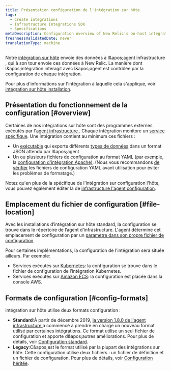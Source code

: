 ```yaml
---
title: Présentation configuration de l'intégration sur hôte
tags:
  - Create integrations
  - Infrastructure Integrations SDK
  - Specifications
metaDescription: Configuration overview of New Relic's on-host integrations.
freshnessValidatedDate: never
translationType: machine
---
```


Notre [intégration sur hôte](/docs/infrastructure/host-integrations/installation/install-infrastructure-host-integrations) envoie des données à l&amp;apos;agent infrastructure , qui à son tour envoie ces données à New Relic. La manière dont l&amp;apos;intégration interagit avec l&amp;apos;agent est contrôlée par la configuration de chaque intégration.

Pour plus d&apos;informations sur l&apos;intégration à laquelle cela s&apos;applique, voir [intégration sur hôte installation](/docs/infrastructure/host-integrations/installation/install-infrastructure-host-integrations).

## Présentation du fonctionnement de la configuration [#overview]

Certaines de nos intégrations sur hôte sont des programmes externes exécutés par l&apos;[agent infrastructure ](/docs/infrastructure/install-configure-infrastructure/configuration/configure-infrastructure-agent). Chaque intégration monitore un [service spécifique](/docs/integrations/host-integrations/host-integrations-list). Une intégration contient au minimum ces fichiers :

* Un [exécutable](/docs/infrastructure/infrastructure-integrations/custom-integrations/create-integration-executable-file) qui exporte différents [types de données](/docs/integrations/new-relic-integrations/get-started/introduction-infrastructure-integrations#data-types) dans un format JSON attendu par l&amp;apos;agent
* Un ou plusieurs fichiers de configuration au format YAML (par exemple, la [configuration d&apos;intégration Apache)](/docs/integrations/host-integrations/host-integrations-list/kafka-monitoring-integration#config). (Nous vous recommandons [de vérifier](http://www.yamllint.com/) les fichiers de configuration YAML avant utilisation pour éviter les problèmes de formatage.)

Notez qu&apos;en plus de la spécifique de l&apos;intégration sur configuration l&apos;hôte, vous pouvez également éditer la de [infrastructure l&apos;agent configuration](/docs/infrastructure/install-infrastructure-agent/configuration/configure-infrastructure-agent).

## Emplacement du fichier de configuration [#file-location]

Avec les installations d’intégration sur hôte standard, la configuration se trouve dans le répertoire de l’agent d’infrastructure. L&apos;agent détermine cet emplacement de configuration par un [paramètre dans son propre fichier de configuration](/docs/infrastructure/install-configure-manage-infrastructure/configuration/infrastructure-configuration-settings#plugin-dir).

Pour certaines implémentations, la configuration de l&apos;intégration sera située ailleurs. Par exemple:

* Services exécutés sur [Kubernetes](/docs/integrations/kubernetes-integration/link-apps-services/monitor-services-running-kubernetes): la configuration se trouve dans le fichier de configuration de l’intégration Kubernetes.
* Services exécutés sur [Amazon ECS](/docs/integrations/host-integrations/host-integrations-list/monitor-services-running-amazon-ecs): la configuration est placée dans la console AWS.

## Formats de configuration [#config-formats]

intégration sur hôte utilise deux formats configuration :

* <DNT>**Standard**</DNT>:À partir de décembre 2019, [la version 1.8.0 de l&apos;agent infrastructure ](/docs/release-notes/infrastructure-release-notes/infrastructure-agent-release-notes)a commencé à prendre en charge un nouveau format utilisé par certaines intégrations. Ce format utilise un seul fichier de configuration et apporte d&amp;apos;autres améliorations. Pour plus de détails, voir [Configuration standard](/docs/create-integrations/infrastructure-integrations-sdk/specifications/host-integrations-standard-configuration-format).
* <DNT>**Legacy**</DNT>:C&amp;apos;est le format utilisé par la plupart des intégrations sur hôte. Cette configuration utilise deux fichiers : un fichier de définition et un fichier de configuration. Pour plus de détails, voir [Configuration héritée](/docs/create-integrations/infrastructure-integrations-sdk/specifications/host-integrations-legacy-configuration-format/).